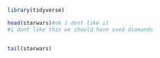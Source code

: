 ```r
library(tidyverse)

```

```r
head(starwars)#ok i dont like it 
#i dont like this we should have used diamonds
```

```r

```
```r
tail(starwars)
```

